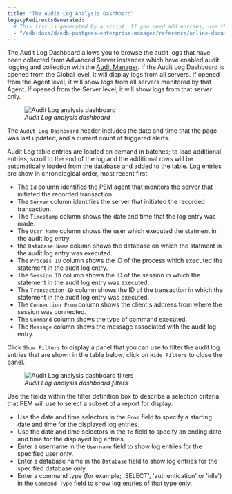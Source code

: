 ```yaml
---
title: "The Audit Log Analysis Dashboard"
legacyRedirectsGenerated:
  # This list is generated by a script. If you need add entries, use the `legacyRedirects` key.
  - "/edb-docs/d/edb-postgres-enterprise-manager/reference/online-documentation/8.0/audit_log_dashboard.html"
---
```


<div id="audit_log_dashboard" class="registered_link"></div>

The Audit Log Dashboard allows you to browse the audit logs that have been collected from Advanced Server instances which have enabled audit logging and collection with the [Audit Manager](../04_audit_manager/#audit_manager). If the Audit Log Dashboard is opened from the Global level, it will display logs from all servers. If opened from the Agent level, it will show logs from all servers monitored by that Agent. If opened from the Server level, it will show logs from that server only.

<figure><img src="../../images/audit_log_analysis_dashboard.png" class="align-center" alt="Audit Log analysis dashboard" /><figcaption aria-hidden="true"><em>Audit Log analysis dashboard</em></figcaption></figure>

The `Audit Log Dashboard` header includes the date and time that the page was last updated, and a current count of triggered alerts.

Audit Log table entries are loaded on demand in batches; to load additional entries, scroll to the end of the log and the additional rows will be automatically loaded from the database and added to the table. Log entries are show in chronological order, most recent first.

-   The `Id` column identifies the PEM agent that monitors the server that initiated the recorded transaction.
-   The `Server` column identifies the server that initiated the recorded transaction.
-   The `Timestamp` column shows the date and time that the log entry was made.
-   The `User Name` column shows the user which executed the statment in the audit log entry.
-   the `Database Name` column shows the database on which the statment in the audit log entry was executed.
-   The `Process ID` column shows the ID of the process which executed the statement in the audit log entry.
-   The `Session ID` column shows the ID of the session in which the statement in the audit log entry was executed.
-   The `Transaction ID` column shows the ID of the transaction in which the statement in the audit log entry was executed.
-   The `Connection From` column shows the client's address from where the session was connected.
-   The `Command` column shows the type of command executed.
-   The `Message` column shows the message associated with the audit log entry.

Click `Show Filters` to display a panel that you can use to filter the audit log entries that are shown in the table below; click on `Hide Filters` to close the panel.

<figure><img src="../../images/audit_log_analysis_filter.png" class="align-center" alt="Audit Log analysis dashboard filters" /><figcaption aria-hidden="true"><em>Audit Log analysis dashboard filters</em></figcaption></figure>

Use the fields within the filter definition box to describe a selection criteria that PEM will use to select a subset of a report for display:

-   Use the date and time selectors in the `From` field to specify a starting date and time for the displayed log entries.
-   Use the date and time selectors in the `To` field to specify an ending date and time for the displayed log entries.
-   Enter a username in the `Username` field to show log entries for the specified user only.
-   Enter a database name in the `Database` field to show log entries for the specified database only.
-   Enter a command type (for example; 'SELECT', 'authentication' or 'idle') in the `Command Type` field to show log entries of that type only.
